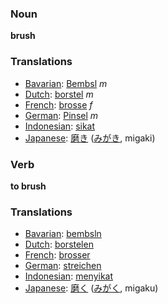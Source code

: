 === Noun ===
'''brush'''

=== Translations ===
*[[Bavarian]]: [[Bembsl]] ''m''
*[[Dutch]]: [[borstel]] ''m''
*[[French]]: [[brosse]] ''f''
*[[German]]: [[Pinsel]] ''m''
*[[Indonesian]]: [[sikat]]
*[[Japanese]]: [[磨き]] ([[みがき]], migaki)

=== Verb ===
'''to brush'''

=== Translations ===
*[[Bavarian]]: [[bembsln]]
*[[Dutch]]: [[borstelen]]
*[[French]]: [[brosser]]
*[[German]]: [[streichen]]
*[[Indonesian]]: [[sikat|menyikat]]
*[[Japanese]]: [[磨く]] ([[みがく]], migaku)